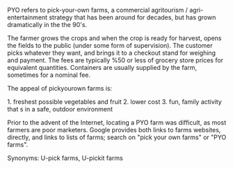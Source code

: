PYO refers to pick-your-own farms, a commercial agritourism / agri-entertainment strategy that has been around for decades, but has grown dramatically in the the 90's.

The farmer grows the crops and when the crop is ready for harvest, opens the fields to the public (under some form of supervision). The customer picks whatever they want, and brings it to a checkout stand for weighing and payment. The fees are typically %50 or less of grocery store prices for equivalent quantities. Containers are usually supplied by the farm, sometimes for a nominal fee.

The appeal of pickyourown farms is:

1. freshest possible vegetables and fruit 2. lower cost 3. fun, family activity that s in a safe, outdoor environment

Prior to the advent of the Internet, locating a PYO farm was difficult, as most farmers are poor marketers. Google provides both links to farms websites, directly, and links to lists of farms; search on "pick your own farms" or "PYO farms".

Synonyms: U-pick farms, U-pickit farms

{{rfc}}